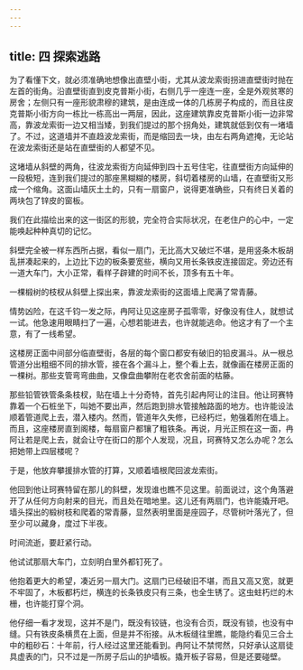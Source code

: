 ```yaml
---
---
---
```

title: 四 探索逃路
---





为了看懂下文，就必须准确地想像出直壁小街，尤其从波龙索街拐进直壁街时抛在左首的街角。沿直壁街直到皮克普斯小街，右侧几乎一座连一座，全是外观贫寒的房舍；左侧只有一座形貌肃穆的建筑，是由连成一体的几栋房子构成的，而且往皮克普斯小街方向一栋比一栋高出一两层，因此，这座建筑靠皮克普斯小街一边非常高，靠波龙索街一边又相当矮，到我们提过的那个拐角处，建筑就低到仅有一堵墙了。不过，这道墙并不直趋波龙索街，而是缩回去一块，由左右两角遮掩，无论站在波龙索街还是站在直壁街的人都望不见。

这堵墙从斜壁的两角，往波龙索街方向延伸到四十五号住宅，往直壁街方向延伸的一段极短，连到我们提过的那座黑糊糊的楼房，斜切着楼房的山墙，在直壁街又形成一个缩角。这面山墙灰土土的，只有一扇窗户，说得更准确些，只有终日关着的两块包了锌皮的窗板。

我们在此描绘出来的这一街区的形貌，完全符合实际状况，在老住户的心中，一定能唤起种种真切的记忆。

斜壁完全被一样东西所占据，看似一扇门，无比高大又破烂不堪，是用竖条木板胡乱拼凑起来的，上边比下边的板条要宽些，横向又用长条铁皮连接固定。旁边还有一道大车门，大小正常，看样子辟建的时间不长，顶多有五十年。

一棵椴树的枝杈从斜壁上探出来，靠波龙索街的这面墙上爬满了常青藤。

情势凶险，在这千钧一发之际，冉阿让见这座房子孤零零，好像没有住人，就想试一试。他急速用眼睛扫了一遍，心想若能进去，也许就能逃命。他这才有了一个主意，有了一线希望。

这楼房正面中间部分临直壁街，各层的每个窗口都安有破旧的铅皮漏斗。从一根总管道分出粗细不同的排水管，接在各个漏斗上，整个看上去，就像画在楼房正面的一棵树。那些支管弯弯曲曲，又像盘曲攀附在老农舍前面的枯藤。

那些铅管铁管条条枝杈，贴在墙上十分奇特，首先引起冉阿让的注目。他让珂赛特靠着一个石桩坐下，叫她不要出声，然后跑到排水管接触路面的地方。也许能设法顺着管道爬上去，潜入楼内。然而，管道年久失修，已经朽烂，勉强着附在墙上。而且，这座楼房直到阁楼，每扇窗户都镶了粗铁条。再说，月光正照在这一面，冉阿让若是爬上去，就会让守在街口的那个人发现，况且，珂赛特又怎么办呢？怎么把她带上四层楼呢？

于是，他放弃攀援排水管的打算，又顺着墙根爬回波龙索街。

他回到他让珂赛特留在那儿的斜壁，发现谁也瞧不见这里。前面说过，这个角落避开了从任何方向射来的目光，而且处在暗地里。这儿还有两扇门，也许能撬开吧。墙头探出的椴树枝和爬着的常青藤，显然表明里面是座园子，尽管树叶落光了，但至少可以藏身，度过下半夜。

时间流逝，要赶紧行动。

他试试那扇大车门，立刻明白里外都钉死了。

他抱着更大的希望，凑近另一扇大门。这扇门已经破旧不堪，而且又高又宽，就更不牢固了，木板都朽烂，横连的长条铁皮只有三条，也全生锈了。这虫蛀朽烂的木栅，也许能打穿个洞。

他仔细一看才发现，这并不是门，既没有铰链，也没有合页，既没有锁，也没有中缝。只有铁皮条横贯在上面，但是并不衔接。从木板缝往里瞧，能隐约看见三合土中的粗砂石：十年前，行人经过这里还能看到。冉阿让不禁愕然，只好承认这扇徒具虚表的门，只不过是一所房子后山的护墙板。撬开板子容易，但是还要碰壁。